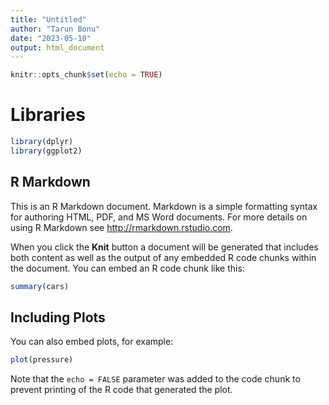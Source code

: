 ```yaml
---
title: "Untitled"
author: "Tarun Bonu"
date: "2023-05-10"
output: html_document
---
```


```r
knitr::opts_chunk$set(echo = TRUE)
```


# Libraries
```r
library(dplyr)
library(ggplot2)
```




## R Markdown

This is an R Markdown document. Markdown is a simple formatting syntax for authoring HTML, PDF, and MS Word documents. For more details on using R Markdown see <http://rmarkdown.rstudio.com>.

When you click the **Knit** button a document will be generated that includes both content as well as the output of any embedded R code chunks within the document. You can embed an R code chunk like this:

```r
summary(cars)
```

## Including Plots

You can also embed plots, for example:

```r
plot(pressure)
```

Note that the `echo = FALSE` parameter was added to the code chunk to prevent printing of the R code that generated the plot.
